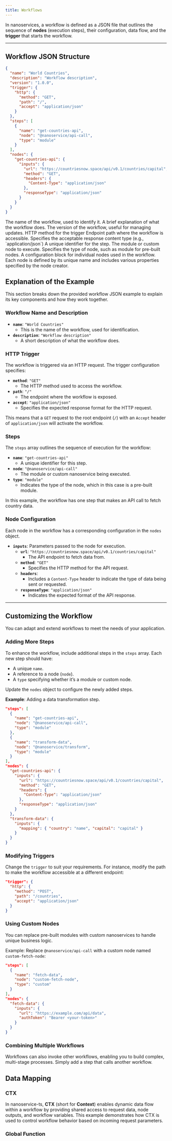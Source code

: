 ```yaml
---
title: Workflows
---
```


In nanoservices, a workflow is defined as a JSON file that outlines the sequence of **nodes** (execution steps), their configuration, data flow, and the **trigger** that starts the workflow.

---

## Workflow JSON Structure

<RequestExample>

```json Workflow Example
{
  "name": "World Countries",
  "description": "Workflow description",
  "version": "1.0.0",
  "trigger": {
    "http": {
      "method": "GET",
      "path": "/",
      "accept": "application/json"
    }
  },
  "steps": [
    {
      "name": "get-countries-api",
      "node": "@nanoservice/api-call",
      "type": "module"
    }
  ],
  "nodes": {
    "get-countries-api": {
      "inputs": {
        "url": "https://countriesnow.space/api/v0.1/countries/capital",
        "method": "GET",
        "headers": {
          "Content-Type": "application/json"
        },
        "responseType": "application/json"
      }
    }
  }
} 
```
</RequestExample>

<ParamField path="name" type="string">
  The name of the workflow, used to identify it.
</ParamField>
<ParamField path="description" type="string">
 A brief explanation of what the workflow does.
</ParamField>
<ParamField path="version" type="string">
  The version of the workflow, useful for managing updates.
</ParamField>
<ResponseField name="trigger" type="trigger object">
  <Expandable title="properties">
    <ResponseField name="method" type="GET POST PATCH PUT DELETE">
      HTTP method for the trigger
    </ResponseField>
    <ResponseField name="path" type="string">
      Endpoint path where the workflow is accessible.
    </ResponseField>
    <ResponseField name="accept" type="string">
      Specifies the acceptable response content type (e.g., `application/json`)
    </ResponseField>
  </Expandable>
</ResponseField>
<ResponseField name="steps" type="array of steps objects">
  <Expandable title="properties">
    <ResponseField name="name" type="string">
      A unique identifier for the step.
    </ResponseField>
    <ResponseField name="node" type="string">
      The module or custom node to execute.
    </ResponseField>
    <ResponseField name="accept" type="string">
      Specifies the type of node, such as module for pre-built nodes.
    </ResponseField>
  </Expandable>
</ResponseField>
<ResponseField name="nodes" type="nodes object">
  A configuration block for individual nodes used in the workflow.
  Each node is defined by its unique name and includes various properties specified by the node creator.
</ResponseField>

## Explanation of the Example  

This section breaks down the provided workflow JSON example to explain its key components and how they work together.  

### Workflow Name and Description  
- **`name`**: `"World Countries"`  
  - This is the name of the workflow, used for identification.  
- **`description`**: `"Workflow description"`  
  - A short description of what the workflow does.  

### HTTP Trigger  
The workflow is triggered via an HTTP request. The trigger configuration specifies:  
- **`method`**: `"GET"`  
  - The HTTP method used to access the workflow.  
- **`path`**: `"/"`  
  - The endpoint where the workflow is exposed.  
- **`accept`**: `"application/json"`  
  - Specifies the expected response format for the HTTP request.  

This means that a `GET` request to the root endpoint (`/`) with an `Accept` header of `application/json` will activate the workflow.  

### Steps  
The `steps` array outlines the sequence of execution for the workflow:  
- **`name`**: `"get-countries-api"`  
  - A unique identifier for this step.  
- **`node`**: `"@nanoservice/api-call"`  
  - The module or custom nanoservice being executed.  
- **`type`**: `"module"`  
  - Indicates the type of the node, which in this case is a pre-built module.  

In this example, the workflow has one step that makes an API call to fetch country data.  

### Node Configuration  
Each node in the workflow has a corresponding configuration in the `nodes` object.  
- **`inputs`**: Parameters passed to the node for execution.  
  - **`url`**: `"https://countriesnow.space/api/v0.1/countries/capital"`  
    - The API endpoint to fetch data from.  
  - **`method`**: `"GET"`  
    - Specifies the HTTP method for the API request.  
  - **`headers`**:  
    - Includes a `Content-Type` header to indicate the type of data being sent or requested.  
  - **`responseType`**: `"application/json"`  
    - Indicates the expected format of the API response.  

---

## Customizing the Workflow  

You can adapt and extend workflows to meet the needs of your application.  

### Adding More Steps  
To enhance the workflow, include additional steps in the `steps` array. Each new step should have:  
- A unique `name`.  
- A reference to a node (`node`).  
- A `type` specifying whether it’s a module or custom node.  

Update the `nodes` object to configure the newly added steps.  

**Example**: Adding a data transformation step.  
```json
"steps": [
  {
    "name": "get-countries-api",
    "node": "@nanoservice/api-call",
    "type": "module"
  },
  {
    "name": "transform-data",
    "node": "@nanoservice/transform",
    "type": "module"
  }
],
"nodes": {
  "get-countries-api": {
    "inputs": {
      "url": "https://countriesnow.space/api/v0.1/countries/capital",
      "method": "GET",
      "headers": {
        "Content-Type": "application/json"
      },
      "responseType": "application/json"
    }
  },
  "transform-data": {
    "inputs": {
      "mapping": { "country": "name", "capital": "capital" }
    }
  }
}
```

### Modifying Triggers
Change the `trigger` to suit your requirements. For instance, modify the path to make the workflow accessible at a different endpoint:

```json
"trigger": {
  "http": {
    "method": "POST",
    "path": "/countries",
    "accept": "application/json"
  }
}
```

### Using Custom Nodes
You can replace pre-built modules with custom nanoservices to handle unique business logic.

Example: Replace `@nanoservice/api-call` with a custom node named `custom-fetch-node`:

```json
"steps": [
  {
    "name": "fetch-data",
    "node": "custom-fetch-node",
    "type": "custom"
  }
],
"nodes": {
  "fetch-data": {
    "inputs": {
      "url": "https://example.com/api/data",
      "authToken": "Bearer <your-token>"
    }
  }
}
```

### Combining Multiple Workflows
Workflows can also invoke other workflows, enabling you to build complex, multi-stage processes. Simply add a step that calls another workflow.

## Data Mapping

### CTX

<Tip> In nanoservice-ts, **CTX** (short for **Context**) enables dynamic data flow within a workflow by providing shared access to request data, node outputs, and workflow variables. This example demonstrates how CTX is used to control workflow behavior based on incoming request parameters.   </Tip>
### Global Function
